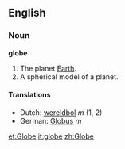==English==
===Noun===
'''globe'''

#The planet [[Earth]].
#A spherical model of a planet.
 
====Translations====
*Dutch: [[wereldbol]] ''m'' (1, 2)
*German: [[Globus]] ''m''

[[et:Globe]]
[[it:globe]]
[[zh:Globe]]